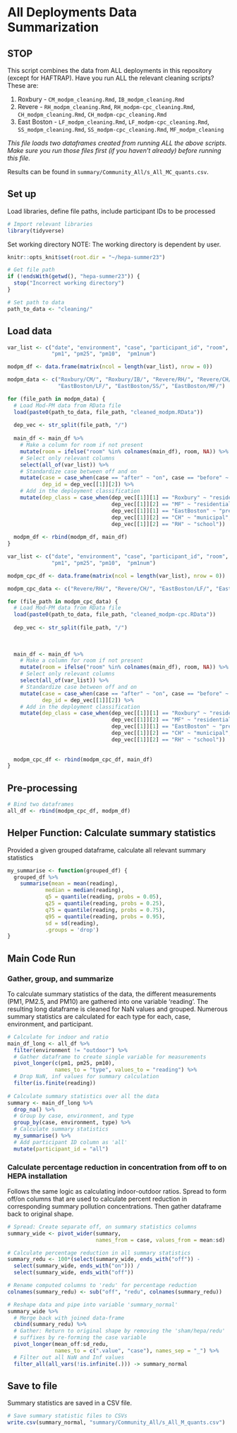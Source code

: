 # All Deployments Data Summarization

## STOP

This script combines the data from ALL deployments in this repository (except for HAFTRAP). Have you run ALL the relevant cleaning scripts? These are:

1. Roxbury - `CM_modpm_cleaning.Rmd`, `IB_modpm_cleaning.Rmd`
2. Revere - `RH_modpm_cleaning.Rmd`, `RH_modpm-cpc_cleaning.Rmd`, `CH_modpm_cleaning.Rmd`, `CH_modpm-cpc_cleaning.Rmd`
3. East Boston - `LF_modpm_cleaning.Rmd`, `LF_modpm-cpc_cleaning.Rmd`, `SS_modpm_cleaning.Rmd`, `SS_modpm-cpc_cleaning.Rmd`, `MF_modpm_cleaning`

*This file loads two dataframes created from running ALL the above scripts. Make sure you run those files first (if you haven't already) before running this file.*

Results can be found in `summary/Community_All/s_All_MC_quants.csv`.

## Set up
Load libraries, define file paths, include participant IDs to be processed
```r
# Import relevant libraries
library(tidyverse)
```

Set working directory
NOTE: The working directory is dependent by user. 
```r
knitr::opts_knit$set(root.dir = "~/hepa-summer23")
```

```r
# Get file path
if (!endsWith(getwd(), "hepa-summer23")) {
  stop("Incorrect working directory")
}
```

```r
# Set path to data
path_to_data <- "cleaning/"
```

## Load data
```r
var_list <- c("date", "environment", "case", "participant_id", "room",  
              "pm1", "pm25", "pm10",  "pm1num")

modpm_df <- data.frame(matrix(ncol = length(var_list), nrow = 0))

modpm_data <- c("Roxbury/CM/", "Roxbury/IB/", "Revere/RH/", "Revere/CH/",
                "EastBoston/LF/", "EastBoston/SS/", "EastBoston/MF/")

for (file_path in modpm_data) {
  # Load Mod-PM data from RData file
  load(paste0(path_to_data, file_path, "cleaned_modpm.RData"))
  
  dep_vec <- str_split(file_path, "/")
  
  main_df <- main_df %>%
    # Make a column for room if not present
    mutate(room = ifelse("room" %in% colnames(main_df), room, NA)) %>%
    # Select only relevant columns
    select(all_of(var_list)) %>%
    # Standardize case between off and on
    mutate(case = case_when(case == "after" ~ "on", case == "before" ~ "off"),
           dep_id = dep_vec[[1]][2]) %>%
    # Add in the deployment classification
    mutate(dep_class = case_when(dep_vec[[1]][1] == "Roxbury" ~ "residential",
                                 dep_vec[[1]][2] == "MF" ~ "residential",
                                 dep_vec[[1]][1] == "EastBoston" ~ "preschool",
                                 dep_vec[[1]][2] == "CH" ~ "municipal",
                                 dep_vec[[1]][2] == "RH" ~ "school"))
  
  modpm_df <- rbind(modpm_df, main_df)
}
```

```r
var_list <- c("date", "environment", "case", "participant_id", "room",  
              "pm1", "pm25", "pm10",  "pm1num")

modpm_cpc_df <- data.frame(matrix(ncol = length(var_list), nrow = 0))

modpm_cpc_data <- c("Revere/RH/", "Revere/CH/", "EastBoston/LF/", "EastBoston/SS/")

for (file_path in modpm_cpc_data) {
  # Load Mod-PM data from RData file
  load(paste0(path_to_data, file_path, "cleaned_modpm-cpc.RData"))
  
  dep_vec <- str_split(file_path, "/")
  
  
  
  main_df <- main_df %>%
    # Make a column for room if not present
    mutate(room = ifelse("room" %in% colnames(main_df), room, NA)) %>%
    # Select only relevant columns
    select(all_of(var_list)) %>%
    # Standardize case between off and on
    mutate(case = case_when(case == "after" ~ "on", case == "before" ~ "off"),
           dep_id = dep_vec[[1]][2]) %>%
    # Add in the deployment classification
    mutate(dep_class = case_when(dep_vec[[1]][1] == "Roxbury" ~ "residential",
                                 dep_vec[[1]][2] == "MF" ~ "residential",
                                 dep_vec[[1]][1] == "EastBoston" ~ "preschool",
                                 dep_vec[[1]][2] == "CH" ~ "municipal",
                                 dep_vec[[1]][2] == "RH" ~ "school"))
                                 
  
  modpm_cpc_df <- rbind(modpm_cpc_df, main_df)
}
```

## Pre-processing
```r
# Bind two dataframes
all_df <- rbind(modpm_cpc_df, modpm_df)
```


## Helper Function: Calculate summary statistics
Provided a given grouped dataframe, calculate all relevant summary statistics
```r
my_summarise <- function(grouped_df) {
  grouped_df %>%
    summarise(mean = mean(reading),
            median = median(reading), 
            q5 = quantile(reading, probs = 0.05), 
            q25 = quantile(reading, probs = 0.25),
            q75 = quantile(reading, probs = 0.75),
            q95 = quantile(reading, probs = 0.95),
            sd = sd(reading),
            .groups = 'drop')
}
```


## Main Code Run
### Gather, group, and summarize
To calculate summary statistics of the data, the different measurements (PM1,  PM2.5, and PM10) are gathered into one variable 'reading'. The resulting long dataframe is cleaned for NaN values and grouped. Numerous summary statistics are calculated for each type for each, case, environment, and participant.

```r
# Calculate for indoor and ratio
main_df_long <- all_df %>%
  filter(environment != "outdoor") %>%
  # Gather dataframe to create single variable for measurements
  pivot_longer(c(pm1, pm25, pm10), 
               names_to = "type", values_to = "reading") %>%
  # Drop NaN, inf values for summary calculation
  filter(is.finite(reading))
  
# Calculate summary statistics over all the data
summary <- main_df_long %>%
  drop_na() %>%
  # Group by case, environment, and type
  group_by(case, environment, type) %>%
  # Calculate summary statistics
  my_summarise() %>%
  # Add participant ID column as 'all'
  mutate(participant_id = "all")
```

### Calculate percentage reduction in concentration from off to on HEPA installation
Follows the same logic as calculating indoor-outdoor ratios. Spread to form 
off/on columns that are used to calculate percent reduction in corresponding
summary pollution concentrations. Then gather dataframe back to original shape.
```r
# Spread: Create separate off, on summary statistics columns
summary_wide <- pivot_wider(summary, 
                            names_from = case, values_from = mean:sd)

# Calculate percentage reduction in all summary statistics
summary_redu <- 100*(select(summary_wide, ends_with("off")) - 
  select(summary_wide, ends_with("on"))) / 
  select(summary_wide, ends_with("off"))

# Rename computed columns to 'redu' for percentage reduction
colnames(summary_redu) <- sub("off", "redu", colnames(summary_redu))

# Reshape data and pipe into variable 'summary_normal'
summary_wide %>%
  # Merge back with joined data-frame
  cbind(summary_redu) %>%
  # Gather: Return to original shape by removing the 'sham/hepa/redu'
  # suffixes by re-forming the case variable
  pivot_longer(mean_off:sd_redu, 
               names_to = c(".value", "case"), names_sep = "_") %>%
  # Filter out all NaN and Inf values
  filter_all(all_vars(!is.infinite(.))) -> summary_normal
```

## Save to file
Summary statistics are saved in a CSV file.
```r
# Save summary statistic files to CSVs
write.csv(summary_normal, "summary/Community_All/s_All_M_quants.csv")
```